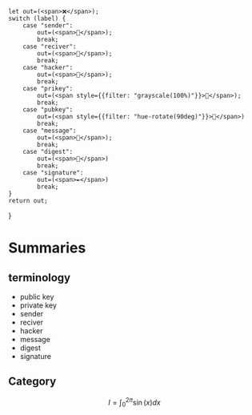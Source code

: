 
	let out=(<span>❌</span>);
	switch (label) {
		case "sender":
			out=(<span>👦</span>);
			break;
		case "reciver":
			out=(<span>👧</span>);
			break;
		case "hacker":
			out=(<span>👺</span>);
			break;
		case "prikey":
			out=(<span style={{filter: "grayscale(100%)"}}>🔑</span>);
			break;
		case "pubkey":
			out=(<span style={{filter: "hue-rotate(90deg)"}}>🔑</span>)
			break;
		case "message":
			out=(<span>📄</span>);
			break;
		case "digest":
			out=(<span>📑</span>)
			break;
		case "signature":
			out=(<span>✒️</span>)
			break;
	}
	return out;
}

# Summaries
## terminology
-	public key <Emoji label="pubkey" />
- private key <Emoji label="prikey" />
-	sender <Emoji label="sender" />
-	reciver <Emoji label="reciver" />
-	hacker <Emoji label="hacker" />
- message <Emoji label="message" />
- digest <Emoji label="digest" />
-	signature <Emoji label="signature	" />

## Category
$$
I = \int_0^{2\pi} \sin(x) dx
$$